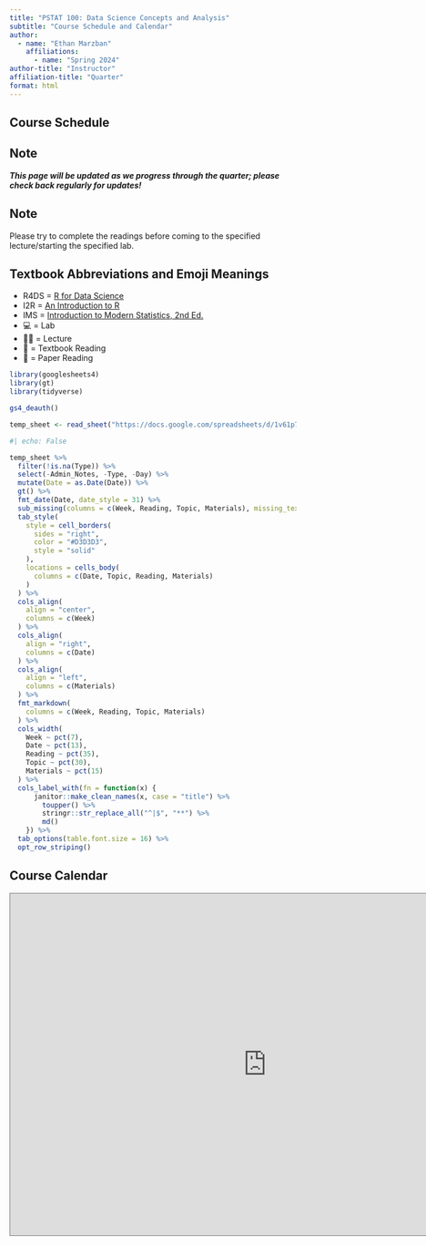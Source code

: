 ```yaml
---
title: "PSTAT 100: Data Science Concepts and Analysis"
subtitle: "Course Schedule and Calendar"
author:
  - name: "Ethan Marzban"
    affiliations:
      - name: "Spring 2024"
author-title: "Instructor"
affiliation-title: "Quarter"
format: html
---
```


## Course Schedule 

:::{.callout-warning}
## **Note**

_**This page will be updated as we progress through the quarter; please check back regularly for updates!**_
:::


:::{.callout-tip}
## **Note**

Please try to complete the readings before coming to the specified lecture/starting the specified lab.
:::

:::{.callout-note}
## **Textbook Abbreviations and Emoji Meanings**
-   R4DS = [R for Data Science](https://r4ds.hadley.nz/)
-   I2R = [An Introduction to R](https://intro2r.com/)
-   IMS = [Introduction to Modern Statistics, 2nd Ed.](https://openintro-ims2.netlify.app/)
-   💻 = Lab
-   🧑‍🏫 = Lecture
-   📖 = Textbook Reading
-   📄 = Paper Reading
:::

```r
library(googlesheets4)
library(gt)
library(tidyverse)

gs4_deauth()

temp_sheet <- read_sheet("https://docs.google.com/spreadsheets/d/1v61p7nR9_P2yA6ERZi14EHFZcny8ulj0BvRPaccvkYQ/edit?usp=sharing")
```

```r
#| echo: False

temp_sheet %>%
  filter(!is.na(Type)) %>%
  select(-Admin_Notes, -Type, -Day) %>%
  mutate(Date = as.Date(Date)) %>%
  gt() %>%
  fmt_date(Date, date_style = 31) %>%
  sub_missing(columns = c(Week, Reading, Topic, Materials), missing_text = "") %>%
  tab_style(
    style = cell_borders(
      sides = "right",
      color = "#D3D3D3",
      style = "solid"
    ),
    locations = cells_body(
      columns = c(Date, Topic, Reading, Materials)
    )
  ) %>%
  cols_align(
    align = "center", 
    columns = c(Week)
  ) %>%
  cols_align(
    align = "right", 
    columns = c(Date)
  ) %>%
  cols_align(
    align = "left", 
    columns = c(Materials)
  ) %>%
  fmt_markdown(
    columns = c(Week, Reading, Topic, Materials)
  ) %>%
  cols_width(
    Week ~ pct(7),
    Date ~ pct(13), 
    Reading ~ pct(35),
    Topic ~ pct(30),
    Materials ~ pct(15)
  ) %>%
  cols_label_with(fn = function(x) {
      janitor::make_clean_names(x, case = "title") %>%
        toupper() %>%
        stringr::str_replace_all("^|$", "**") %>%
        md()
    }) %>%
  tab_options(table.font.size = 16) %>%
  opt_row_striping()
```

## Course Calendar

<iframe src="https://calendar.google.com/calendar/embed?height=600&wkst=1&ctz=America%2FLos_Angeles&bgcolor=%23ffffff&src=dWNzYi5wc3RhdDEwMEBnbWFpbC5jb20&src=YWRkcmVzc2Jvb2sjY29udGFjdHNAZ3JvdXAudi5jYWxlbmRhci5nb29nbGUuY29t&src=ZW4udXNhI2hvbGlkYXlAZ3JvdXAudi5jYWxlbmRhci5nb29nbGUuY29t&color=%23039BE5&color=%2333B679&color=%230B8043" style="border:solid 1px #777" width="900" height="600" frameborder="0" scrolling="no"></iframe>
